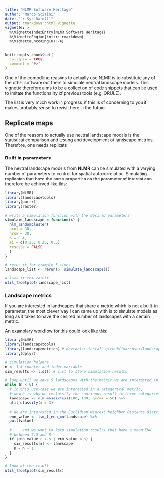 ```yaml
---
title: "NLMR Software Heritage"
author: "Marco Sciaini"
date: "`r Sys.Date()`"
output: rmarkdown::html_vignette
vignette: >
  %\VignetteIndexEntry{NLMR Software Heritage}
  %\VignetteEngine{knitr::rmarkdown}
  %\VignetteEncoding{UTF-8}
---
```


```r
knitr::opts_chunk$set(
  collapse = TRUE,
  comment = "#>"
)
```

One of the compelling reasons to actually use NLMR is to substitute any of the
other software out there to simulate neutral landscape models. 
This vignette therefore aims to be a collection of code snippets that can be used
to imitate the functionality of previous tools (e.g. QRULE).

The list is very much work in progress, if this is of concerning to you it makes
probably sense to revisit here in the future.

## Replicate maps

One of the reasons to actually use neutral landscape models is the statistical
comparison and testing and development of landscape metrics. Therefore, one needs
replicats 

### Built in parameters

The neutral landscape models from **NLMR** can be simulated with a varying 
number of parameters to control for spatial autocorrelation. Simulating 
replicates that have the same properties as the parameter of interest can 
therefore be achieved like this:

```r
library(NLMR)
library(landscapetools)
library(purrr)
library(raster)

# write a simulation function with the desired parameters
simulate_landscape = function(x) {
  nlm_randomcluster(
  ncol = 30,
  nrow = 30,
  p = 0.4,
  ai = c(0.25, 0.25, 0.5),
  rescale = FALSE
  )
}

# rerun it for example 5 times
landscape_list <- rerun(5, simulate_landscape()) 

# look at the result
util_facetplot(landscape_list)
```

### Landscape metrics

If you are interested in landscapes that share a metric which is not a built-in 
parameter, the most clever way I can came up with is to simulate models as long as 
it takes to have the desired number of landscapes with a certain metric.

An examplary workflow for this could look like this:

```r
library(NLMR)
library(landscapetools)
library(landscapemetrics) # devtools::install_github("marcosci/landscapemetrics")
library(dplyr)

# simulation helpers
n <- 1 # counter and index variable
sim_results <- list() # list to store simulation results

# loop until we have 5 landscapes with the metric we are interested in
while (n < 6) {
  # In this use case we are interested in a categorical metric,
  # which is why we reclassify the continous result in three categories
  landscape <- nlm_mosaictess(100, 100, germs = 50) %>%
  util_classify(n = 3)
  
  # We are interested in the Euclidean Nearest Neighbor Distance Distribution
  enn_value <- lsm_l_enn_mn(landscape) %>%
  pull(value)
  
  # ... and we want to keep simulation results that have a mean ENN
  # between 7.5 and 8
  if (enn_value > 7.5 | enn_value < 8) {
    sim_results[n] <- landscape
    n = n + 1
  }
}

# look at the result
util_facetplot(sim_results)
```
